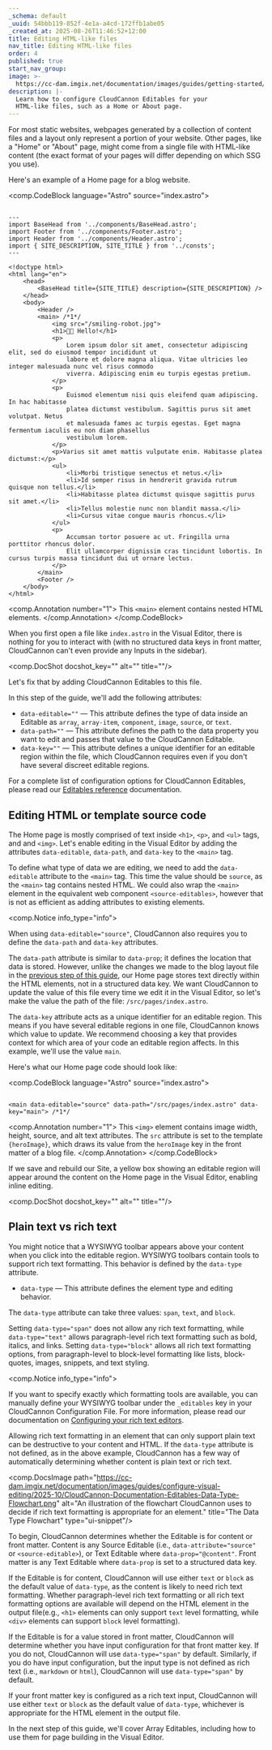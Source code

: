 ```yaml
---
_schema: default
_uuid: 54bbb119-852f-4e1a-a4cd-172ffb1abe05
_created_at: 2025-08-26T11:46:52+12:00
title: Editing HTML-like files
nav_title: Editing HTML-like files
order: 4
published: true
start_nav_group:
image: >-
  https://cc-dam.imgix.net/documentation/images/guides/getting-started/guide-thumbnails/CloudCannon-Getting-Started-Thumbnail-Universal.png
description: |-
  Learn how to configure CloudCannon Editables for your 
  HTML-like files, such as a Home or About page.
---
```

For most static websites, webpages generated by a collection of content files and a layout only represent a portion of your website. Other pages, like a "Home" or "About" page, might come from a single file with HTML-like content (the exact format of your pages will differ depending on which SSG you use).

Here's an example of a Home page for a blog website.

<comp.CodeBlock language="Astro" source="index.astro">
``````````

---
import BaseHead from '../components/BaseHead.astro';
import Footer from '../components/Footer.astro';
import Header from '../components/Header.astro';
import { SITE_DESCRIPTION, SITE_TITLE } from '../consts';
---

<!doctype html>
<html lang="en">
	<head>
		<BaseHead title={SITE_TITLE} description={SITE_DESCRIPTION} />
	</head>
	<body>
		<Header />
		<main> /*1*/
            <img src="/smiling-robot.jpg">
			<h1>🧑‍🚀 Hello!</h1>
			<p>
                Lorem ipsum dolor sit amet, consectetur adipiscing elit, sed do eiusmod tempor incididunt ut
                labore et dolore magna aliqua. Vitae ultricies leo integer malesuada nunc vel risus commodo
                viverra. Adipiscing enim eu turpis egestas pretium.
			</p>
			<p>
                Euismod elementum nisi quis eleifend quam adipiscing. In hac habitasse
                platea dictumst vestibulum. Sagittis purus sit amet volutpat. Netus
                et malesuada fames ac turpis egestas. Eget magna fermentum iaculis eu non diam phasellus
                vestibulum lorem.
			</p>
			<p>Varius sit amet mattis vulputate enim. Habitasse platea dictumst:</p>
			<ul>
				<li>Morbi tristique senectus et netus.</li>
				<li>Id semper risus in hendrerit gravida rutrum quisque non tellus.</li>
				<li>Habitasse platea dictumst quisque sagittis purus sit amet.</li>
				<li>Tellus molestie nunc non blandit massa.</li>
				<li>Cursus vitae congue mauris rhoncus.</li>
			</ul>
			<p>
                Accumsan tortor posuere ac ut. Fringilla urna porttitor rhoncus dolor.
                Elit ullamcorper dignissim cras tincidunt lobortis. In cursus turpis massa tincidunt dui ut ornare lectus.
			</p>
		</main>
		<Footer />
	</body>
</html>

``````````
<comp.Annotation number="1">
  This `<main>` element contains nested HTML elements.
</comp.Annotation>
</comp.CodeBlock>

When you first open a file like `index.astro` in the Visual Editor, there is nothing for you to interact with (with no structured data keys in front matter, CloudCannon can't even provide any Inputs in the sidebar).

<comp.DocShot docshot_key="" alt="" title=""/>

Let's fix that by adding CloudCannon Editables to this file.

In this step of the guide, we'll add the following attributes:

* `data-editable=""` — This attribute defines the type of data inside an Editable as `array`, `array-item`, `component`, `image`, `source`, or `text`.
* `data-path=""` — This attribute defines the path to the data property you want to edit and passes that value to the CloudCannon Editable.
* `data-key=""` — This attribute defines a unique identifier for an editable region within the file, which CloudCannon requires even if you don't have several discreet editable regions.

For a complete list of configuration options for CloudCannon Editables, please read our [Editables reference](/documentation/articles/editables-reference) documentation.

## Editing HTML **or template source code**

The Home page is mostly comprised of text inside `<h1>`, `<p>`, and `<ul>` tags, and and `<img>`. Let's enable editing in the Visual Editor by adding the attributes `data-editable`, `data-path`, and `data-key` to the `<main>` tag.

To define what type of data we are editing, we need to add the `data-editable` attribute to the `<main>` tag. This time the value should be `source`, as the `<main>` tag contains nested HTML. We could also wrap the `<main>` element in the equivalent web component `<source-editables>`, however that is not as efficient as adding attributes to existing elements.

<comp.Notice info_type="info">
  <p>When using <code>data-editable="source"</code>, CloudCannon also requires you to define the <code>data-path</code> and <code>data-key</code> attributes.</p>
</comp.Notice>

The `data-path` attribute is similar to `data-prop`; it defines the location that data is stored. However, unlike the changes we made to the blog layout file in the [previous step of this guide](/documentation/guides/configure-visual-editing/editing-content-files/), our Home page stores text directly within the HTML elements, not in a structured data key. We want CloudCannon to update the value of this file every time we edit it in the Visual Editor, so let's make the value the path of the file: `/src/pages/index.astro`.

The `data-key` attribute acts as a unique identifier for an editable region. This means if you have several editable regions in one file, CloudCannon knows which value to update. We recommend choosing a key that provides context for which area of your code an editable region affects. In this example, we'll use the value `main`.

Here's what our Home page code should look like:

<comp.CodeBlock language="Astro" source="index.astro">
``````````

<main data-editable="source" data-path="/src/pages/index.astro" data-key="main"> /*1*/

``````````
<comp.Annotation number="1">
  This `<img>` element contains image width, height, source, and alt text attributes. The `src` attribute is set to the template `{heroImage}`, which draws its value from the `heroImage` key in the front matter of a blog file.
</comp.Annotation>
</comp.CodeBlock>

If we save and rebuild our Site, a yellow box showing an editable region will appear around the content on the Home page in the Visual Editor, enabling inline editing.

<comp.DocShot docshot_key="" alt="" title=""/>

## Plain text vs rich text

You might notice that a WYSIWYG toolbar appears above your content when you click into the editable region. WYSIWYG toolbars contain tools to support rich text formatting. This behavior is defined by the `data-type` attribute.

* `data-type` — This attribute defines the element type and editing behavior.

The `data-type` attribute can take three values: `span`, `text`, and `block`.

Setting `data-type="span"` does not allow any rich text formatting, while `data-type="text"` allows paragraph-level rich text formatting such as bold, italics, and links. Setting `data-type="block"` allows all rich text formatting options, from paragraph-level to block-level formatting like lists, block-quotes, images, snippets, and text styling.

<comp.Notice info_type="info">
  <p>If you want to specify exactly which formatting tools are available, you can manually define your WYSIWYG toolbar under the <code>_editables</code> key in your CloudCannon Configuration File. For more information, please read our documentation on <a href="/documentation/articles/configure-your-rich-text-editors/#editable-regions">Configuring your rich text editors</a>.</p>
</comp.Notice>

Allowing rich text formatting in an element that can only support plain text can be destructive to your content and HTML. If the `data-type` attribute is not defined, as in the above example, CloudCannon has a few way of automatically determining whether content is plain text or rich text.

<comp.DocsImage path="https://cc-dam.imgix.net/documentation/images/guides/configure-visual-editing/2025-10/CloudCannon-Documentation-Editables-Data-Type-Flowchart.png" alt="An illustration of the flowchart CloudCannon uses to decide if rich text formatting is appropriate for an element." title="The Data Type Flowchart" type="ui-snippet"/>

To begin, CloudCannon determines whether the Editable is for content or front matter. Content is any Source Editable (i.e., `data-attribute="source"` or `<source-editable>`), or Text Editable where `data-prop="@content"`. Front matter is any Text Editable where `data-prop` is set to a structured data key.

If the Editable is for content, CloudCannon will use either `text` or `block` as the default value of `data-type`, as the content is likely to need rich text formatting. Whether paragraph-level rich text formatting or all rich text formatting options are available will depend on the HTML element in the output file(e.g., `<h1>` elements can only support `text` level formatting, while `<div>` elements can support `block` level formatting).

If the Editable is for a value stored in front matter, CloudCannon will determine whether you have input configuration for that front matter key. If you do not, CloudCannon will use `data-type="span"` by default. Similarly, if you do have input configuration, but the input type is not defined as rich text (i.e., `markdown` or `html`), CloudCannon will use `data-type="span"` by default.

If your front matter key is configured as a rich text input, CloudCannon will use either `text` or `block` as the default value of `data-type`, whichever is appropriate for the HTML element in the output file.

In the next step of this guide, we'll cover Array Editables, including how to use them for page building in the Visual Editor.